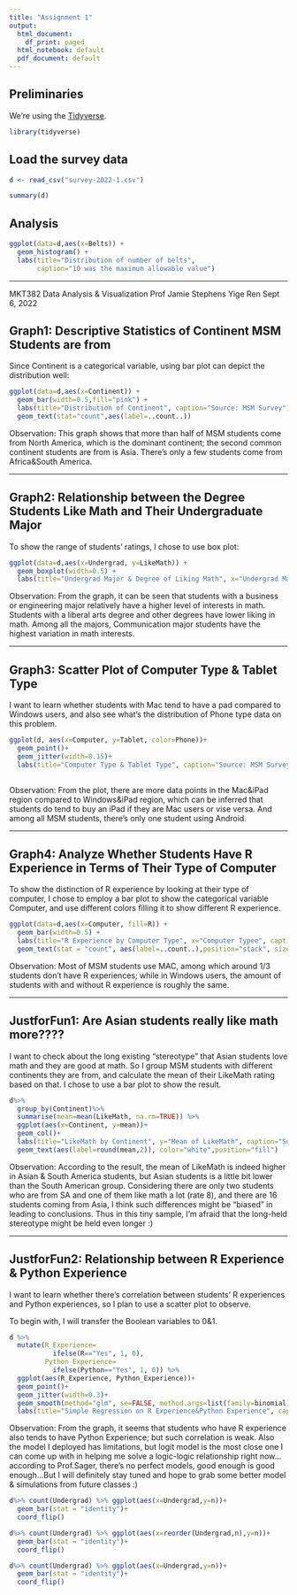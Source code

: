 ```yaml
---
title: "Assignment 1"
output:
  html_document:
    df_print: paged
  html_notebook: default
  pdf_document: default
---
```


## Preliminaries

We're using the [Tidyverse](https://www.tidyverse.org/).

```r
library(tidyverse)
```

## Load the survey data

```r
d <- read_csv("survey-2022-1.csv")
```

```r
summary(d)
```

## Analysis

```r
ggplot(data=d,aes(x=Belts)) + 
  geom_histogram() +
  labs(title="Distribution of number of belts",
       caption="10 was the maximum allowable value")
```

---

MKT382 Data Analysis & Visualization
Prof Jamie Stephens
Yige Ren 
Sept 6, 2022


## Graph1: Descriptive Statistics of Continent MSM Students are from
Since Continent is a categorical variable, using bar plot can depict the distribution well:

```r
ggplot(data=d,aes(x=Continent)) + 
  geom_bar(width=0.5,fill="pink") +
  labs(title="Distribution of Continent", caption="Source: MSM Survey")+
  geom_text(stat="count",aes(label=..count..))
```

Observation: This graph shows that more than half of MSM students come from North America, which is the dominant continent; the second common continent students are from is Asia. There's only a few students come from Africa&South America.



---

## Graph2: Relationship between the Degree Students Like Math and Their Undergraduate Major

To show the range of students' ratings, I chose to use box plot:


```r
ggplot(data=d,aes(x=Undergrad, y=LikeMath)) + 
  geom_boxplot(width=0.5) +
  labs(title="Undergrad Major & Degree of Liking Math", x="Undergrad Major", y="Degree of Liking Math", caption="Source: MSM Survey")

```

Observation: From the graph, it can be seen that students with a business or engineering major relatively have a higher level of interests in math. Students with a liberal arts degree and other degrees have lower liking in math. Among all the majors, Communication major students have the highest variation in math interests.



---


## Graph3: Scatter Plot of Computer Type & Tablet Type
I want to learn whether students with Mac tend to have a pad compared to Windows users, and also see what's the distribution of Phone type data on this problem.

```r
ggplot(d, aes(x=Computer, y=Tablet, color=Phone))+
  geom_point()+
  geom_jitter(width=0.15)+
  labs(title="Computer Type & Tablet Type", caption="Source: MSM Survey")
  
```  

Observation: From the plot, there are more data points in the Mac&iPad region compared to Windows&iPad region, which can be inferred that students do tend to buy an iPad if they are Mac users or vise versa. And among all MSM students, there's only one student using Android. 



---

## Graph4: Analyze Whether Students Have R Experience in Terms of Their Type of Computer 

To show the distinction of R experience by looking at their type of computer, I chose to employ a bar plot to show the categorical variable Computer, and use different colors filling it to show different R experience.

```r
ggplot(data=d,aes(x=Computer, fill=R)) + 
  geom_bar(width=0.5) +
  labs(title="R Experience by Computer Type", x="Computer Typee", caption="Source: MSM Survey")+
  geom_text(stat = "count", aes(label=..count..),position="stack", size=4)
```

Observation: Most of MSM students use MAC, among which around 1/3 students don't have R experiences; while in Windows users, the amount of students with and without R experience is roughly the same.




---

## JustforFun1: Are Asian students really like math more????

I want to check about the long existing "stereotype" that Asian students love math and they are good at math. So I group MSM students with different continents they are from, and calculate the mean of their LikeMath rating based on that. I chose to use a bar plot to show the result.

```r
d%>%
  group_by(Continent)%>%
  summarise(mean=mean(LikeMath, na.rm=TRUE)) %>%
  ggplot(aes(x=Continent, y=mean))+
  geom_col()+
  labs(title="LikeMath by Continent", y="Mean of LikeMath", caption="Source: MSM Survey")+
  geom_text(aes(label=round(mean,2)), color="white",position="fill")
```

Observation: According to the result, the mean of LikeMath is indeed higher in Asian & South America students, but Asian students is a little bit lower than the South American group. Considering there are only two students who are from SA and one of them like math a lot (rate 8), and there are 16 students coming from Asia, I think such differences might be "biased" in leading to conclusions. Thus in this tiny sample, I'm afraid that the long-held stereotype might be held even longer :)



---


## JustforFun2: Relationship between R Experience & Python Experience

I want to learn whether there's correlation between students' R experiences and Python experiences, so I plan to use a scatter plot to observe.

To begin with, I will transfer the Boolean variables to 0&1.

```r
d %>%
  mutate(R_Experience=
           ifelse(R=="Yes", 1, 0), 
         Python_Experience=
           ifelse(Python=="Yes", 1, 0)) %>%
  ggplot(aes(R_Experience, Python_Experience))+
  geom_point()+
  geom_jitter(width=0.3)+
  geom_smooth(method="glm", se=FALSE, method.args=list(family=binomial))+
  labs(title="Simple Regression on R Experience&Python Experience", caption="Source: MSM Survey")
```

Observation: From the graph, it seems that students who have R experience also tends to have Python Experience; but such correlation is weak. Also the model I deployed has limitations, but logit model is the most close one I can come up with in helping me solve a logic-logic relationship right now...according to Prof.Sager, there's no perfect models, good enough is good enough...But I will definitely stay tuned and hope to grab some better model & simulations from future classes :)


```r
d%>% count(Undergrad) %>% ggplot(aes(x=Undergrad,y=n))+
  geom_bar(stat = "identity")+
  coord_flip()

d%>% count(Undergrad) %>% ggplot(aes(x=reorder(Undergrad,n),y=n))+
  geom_bar(stat = "identity")+
  coord_flip()

d%>% count(Undergrad) %>% ggplot(aes(x=Undergrad,y=n))+
  geom_bar(stat = "identity")+
  coord_flip()
```